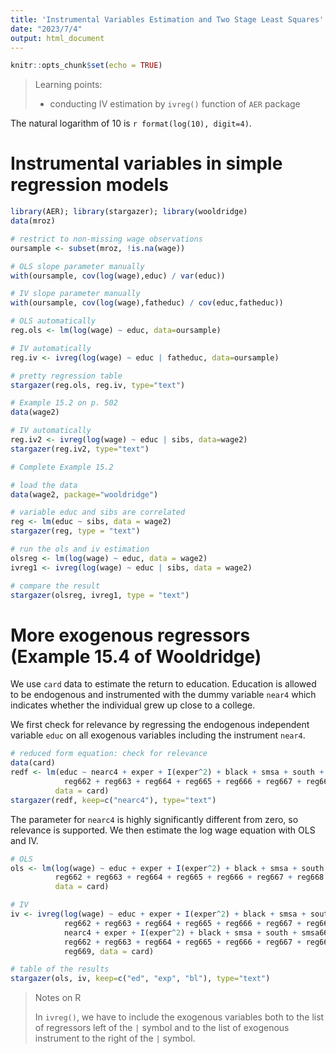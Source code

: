 ```yaml
---
title: 'Instrumental Variables Estimation and Two Stage Least Squares'
date: "2023/7/4"
output: html_document
---
```


```r
knitr::opts_chunk$set(echo = TRUE)
```


> Learning points:
>
> * conducting IV estimation by `ivreg()` function of `AER` package

The natural logarithm of 10 is `r format(log(10), digit=4)`.

# Instrumental variables in simple regression models

```r
library(AER); library(stargazer); library(wooldridge)
data(mroz)

# restrict to non-missing wage observations
oursample <- subset(mroz, !is.na(wage))

# OLS slope parameter manually
with(oursample, cov(log(wage),educ) / var(educ))

# IV slope parameter manually
with(oursample, cov(log(wage),fatheduc) / cov(educ,fatheduc))

# OLS automatically
reg.ols <- lm(log(wage) ~ educ, data=oursample)

# IV automatically
reg.iv <- ivreg(log(wage) ~ educ | fatheduc, data=oursample)

# pretty regression table
stargazer(reg.ols, reg.iv, type="text")

```





```r
# Example 15.2 on p. 502
data(wage2)

# IV automatically
reg.iv2 <- ivreg(log(wage) ~ educ | sibs, data=wage2)
stargazer(reg.iv2, type="text")
```

```r
# Complete Example 15.2

# load the data
data(wage2, package="wooldridge")

# variable educ and sibs are correlated
reg <- lm(educ ~ sibs, data = wage2)
stargazer(reg, type = "text")

# run the ols and iv estimation
olsreg <- lm(log(wage) ~ educ, data = wage2)
ivreg1 <- ivreg(log(wage) ~ educ | sibs, data = wage2)

# compare the result
stargazer(olsreg, ivreg1, type = "text")
```


# More exogenous regressors (Example 15.4 of Wooldridge)

We use `card` data to estimate the return to education. Education is allowed to be endogenous and instrumented with the dummy variable `near4` which indicates whether the individual grew up close to a college.

We first check for relevance by regressing the endogenous independent variable `educ` on all exogenous variables including the instrument `near4`.

```r
# reduced form equation: check for relevance
data(card)
redf <- lm(educ ~ nearc4 + exper + I(exper^2) + black + smsa + south + smsa66 +
            reg662 + reg663 + reg664 + reg665 + reg666 + reg667 + reg668 + reg669,
          data = card)
stargazer(redf, keep=c("nearc4"), type="text")
```

The parameter for `nearc4` is highly significantly different from zero, so relevance is supported. We then estimate the log wage equation with OLS and IV.

```r
# OLS
ols <- lm(log(wage) ~ educ + exper + I(exper^2) + black + smsa + south + smsa66 +
          reg662 + reg663 + reg664 + reg665 + reg666 + reg667 + reg668 + reg669,
          data = card)

# IV
iv <- ivreg(log(wage) ~ educ + exper + I(exper^2) + black + smsa + south + smsa66 +
            reg662 + reg663 + reg664 + reg665 + reg666 + reg667 + reg668 + reg669 |
            nearc4 + exper + I(exper^2) + black + smsa + south + smsa66 +
            reg662 + reg663 + reg664 + reg665 + reg666 + reg667 + reg668 +
            reg669, data = card)

# table of the results
stargazer(ols, iv, keep=c("ed", "exp", "bl"), type="text")
```

> Notes on R
>
> In `ivreg()`, we have to include the exogenous variables both to the list of regressors left of the `|` symbol and to the list of exogenous instrument to the right of the `|` symbol.




